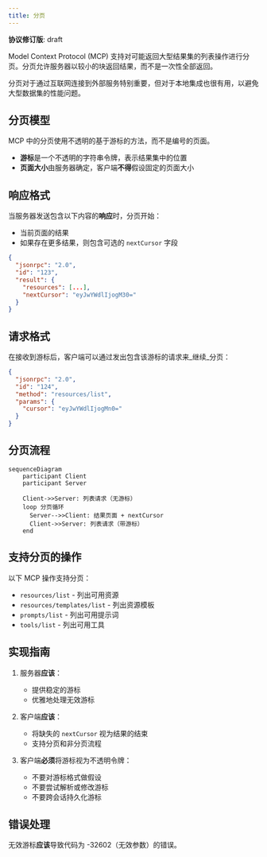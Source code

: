 ```yaml
---
title: 分页
---
```


<div id="enable-section-numbers" />

<Info>**协议修订版**: draft</Info>

Model Context Protocol (MCP) 支持对可能返回大型结果集的列表操作进行分页。分页允许服务器以较小的块返回结果，而不是一次性全部返回。

分页对于通过互联网连接到外部服务特别重要，但对于本地集成也很有用，以避免大型数据集的性能问题。

## 分页模型

MCP 中的分页使用不透明的基于游标的方法，而不是编号的页面。

- **游标**是一个不透明的字符串令牌，表示结果集中的位置
- **页面大小**由服务器确定，客户端**不得**假设固定的页面大小

## 响应格式

当服务器发送包含以下内容的**响应**时，分页开始：

- 当前页面的结果
- 如果存在更多结果，则包含可选的 `nextCursor` 字段

```json
{
  "jsonrpc": "2.0",
  "id": "123",
  "result": {
    "resources": [...],
    "nextCursor": "eyJwYWdlIjogM30="
  }
}
```

## 请求格式

在接收到游标后，客户端可以通过发出包含该游标的请求来_继续_分页：

```json
{
  "jsonrpc": "2.0",
  "id": "124",
  "method": "resources/list",
  "params": {
    "cursor": "eyJwYWdlIjogMn0="
  }
}
```

## 分页流程

```mermaid
sequenceDiagram
    participant Client
    participant Server

    Client->>Server: 列表请求（无游标）
    loop 分页循环
      Server-->>Client: 结果页面 + nextCursor
      Client->>Server: 列表请求（带游标）
    end
```

## 支持分页的操作

以下 MCP 操作支持分页：

- `resources/list` - 列出可用资源
- `resources/templates/list` - 列出资源模板
- `prompts/list` - 列出可用提示词
- `tools/list` - 列出可用工具

## 实现指南

1. 服务器**应该**：
   - 提供稳定的游标
   - 优雅地处理无效游标

2. 客户端**应该**：
   - 将缺失的 `nextCursor` 视为结果的结束
   - 支持分页和非分页流程

3. 客户端**必须**将游标视为不透明令牌：
   - 不要对游标格式做假设
   - 不要尝试解析或修改游标
   - 不要跨会话持久化游标

## 错误处理

无效游标**应该**导致代码为 -32602（无效参数）的错误。
